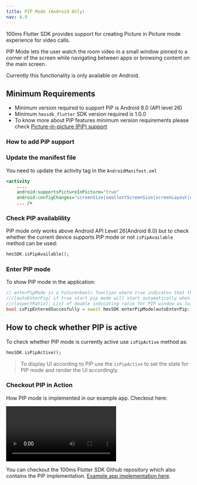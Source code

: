 ```yaml
---
title: PIP Mode (Android Only)
nav: 4.9
---
```


100ms Flutter SDK provides support for creating Picture in Picture mode experience for video calls.

PIP Mode lets the user watch the room video in a small window pinned to a corner of the screen while navigating between apps or browsing content on the main screen.

Currently this functionality is only available on Android.

## Minimum Requirements

- Minimum version required to support PiP is Android 8.0 (API level 26)
- Minimum `hmssdk_flutter` SDK version required is 1.0.0
- To know more about PIP features minimum version requirements please check [Picture-in-picture (PiP) support](https://developer.android.com/develop/ui/views/picture-in-picture)

### How to add PiP support

<div className="steps-container">


### Update the manifest file

You need to update the activity tag in the `AndroidManifest.xml`

```xml
<activity
    ....
    android:supportsPictureInPicture="true"
    android:configChanges="screenSize|smallestScreenSize|screenLayout|orientation"
    ... />
```

### Check PIP availablility

PIP mode only works above Android API Level 26(Android 8.0) but to check whether the current device supports PIP mode or not `isPipAvailable` method can be used:

```dart
hmsSDK.isPipAvailable();
```

### Enter PIP mode

To show PIP mode in the application:

```dart
// enterPipMode is a Future<bool> function where true indicates that the application has entered pip mode successfully.
///[autoEnterPip] if true start pip mode will start automatically when app is minimized.For android 12 and above
///[aspectRatio]: List of double indicating ratio for PIP window as [width,height]  
bool isPipEnteredSuccesfully = await hmsSDK.enterPipMode(autoEnterPip: true/false, aspectRatio: [16, 9]);
```
</div>

## How to check whether PIP is active

To check whether PIP mode is currently active use `isPipActive` method as:

```dart
hmsSDK.isPipActive();
```

> To display UI according to PIP use the `isPipActive` to set the state for PIP mode and render the UI accordingly.

### Checkout PIP in Action

How PIP mode is implemented in our example app. Checkout here: 

<video controls>
  <source src="https://user-images.githubusercontent.com/93931528/205587304-772a5dd6-ed64-4d9e-8bb5-4fc3eed83bea.mp4
" type="video/mp4" />
  Your browser does not support the video tag.
</video>


You can checkout the 100ms Flutter SDK Github repository which also contains the PIP implementation. [Example app implementation here](https://github.com/100mslive/100ms-flutter/tree/main/example).


